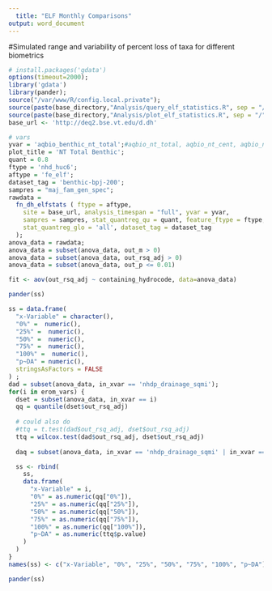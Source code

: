 ```yaml
---
  title: "ELF Monthly Comparisons"
output: word_document
---
```

  #Simulated range and variability of percent loss of taxa for different biometrics
  
  
```r
# install.packages('gdata')
options(timeout=2000);
library('gdata')
library(pander);
source("/var/www/R/config.local.private");
source(paste(base_directory,"Analysis/query_elf_statistics.R", sep = "/")); 
source(paste(base_directory,"Analysis/plot_elf_statistics.R", sep = "/")); 
base_url <- 'http://deq2.bse.vt.edu/d.dh'

# vars
yvar = 'aqbio_benthic_nt_total';#aqbio_nt_total, aqbio_nt_cent, aqbio_nt_darter, aqbio_nt_benins, aqbio_nt_minnow
plot_title = 'NT Total Benthic';
quant = 0.8
ftype = 'nhd_huc6';
aftype = 'fe_elf';
dataset_tag = 'benthic-bpj-200';
sampres = "maj_fam_gen_spec";
rawdata = 
  fn_dh_elfstats ( ftype = aftype, 
    site = base_url, analysis_timespan = "full", yvar = yvar,
    sampres = sampres, stat_quantreg_qu = quant, feature_ftype = ftype, stat_quantreg_ghi = 'all', 
    stat_quantreg_glo = 'all', dataset_tag = dataset_tag
  );
anova_data = rawdata;
anova_data = subset(anova_data, out_m > 0)
anova_data = subset(anova_data, out_rsq_adj > 0)
anova_data = subset(anova_data, out_p <= 0.01)

fit <- aov(out_rsq_adj ~ containing_hydrocode, data=anova_data)

pander(ss)
```
```r

ss = data.frame(
  "x-Variable" = character(), 
  "0%" =  numeric(), 
  "25%" =  numeric(), 
  "50%" =  numeric(), 
  "75%" =  numeric(), 
  "100%" =  numeric(),
  "p~DA" = numeric(),
  stringsAsFactors = FALSE
) ;
dad = subset(anova_data, in_xvar == 'nhdp_drainage_sqmi');
for(i in erom_vars) {
  dset = subset(anova_data, in_xvar == i)
  qq = quantile(dset$out_rsq_adj)
  
  # could also do
  #ttq = t.test(dad$out_rsq_adj, dset$out_rsq_adj)
  ttq = wilcox.test(dad$out_rsq_adj, dset$out_rsq_adj)
  
  daq = subset(anova_data, in_xvar == 'nhdp_drainage_sqmi' | in_xvar == 'erom_q0001e_mean')

  ss <- rbind(
    ss,
    data.frame(
      "x-Variable" = i,  
      "0%" = as.numeric(qq["0%"]), 
      "25%" = as.numeric(qq["25%"]), 
      "50%" = as.numeric(qq["50%"]), 
      "75%" = as.numeric(qq["75%"]), 
      "100%" = as.numeric(qq["100%"]),
      "p~DA" = as.numeric(ttq$p.value)
    )
  )
}
names(ss) <- c("x-Variable", "0%", "25%", "50%", "75%", "100%", "p~DA")

pander(ss)
```